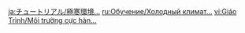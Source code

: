 {{Tutorial
|title    = Subzero Climate...
|subtitle = Exploration Knowledge
|type     = Adventure
|icon     = Icon Tutorial Combat.png
|about    = Subzero Climate
|image1   = Tutorial Adventure Subzero Climate... 1.png
|text1    = In Subzero Climate, you will continuously accumulate Sheer Cold. When Sheer Cold reaches its limit, your character will {{Color|help|start rapidly losing HP}}. Apart from that, due to Dragonspine's unique Ley Line structure and climate, you may be {{Color|help|unable to use}} some gadgets.
|image2   = Tutorial Adventure Subzero Climate... 2.png
|text2    = Bonfires and other sources of heat will {{Color|help|diminish Sheer Cold}}. There might be also special items that lessen the effects of Sheer Cold.
|image3   = Tutorial Adventure Subzero Climate... 3.png
|text3    = Certain conditions like Snowstorms and actions like swimming will accelerate Sheer Cold's accumulation. Carefully plan your route ahead of time to make sure you'll survive a trip through Subzero Climate.
|sort     = 6104
}}
<noinclude>
<!-- interwikis -->
[[ja:チュートリアル/極寒環境…]]
[[ru:Обучение/Холодный климат...]]
[[vi:Giáo Trình/Môi trường cực hàn...]]
</noinclude>